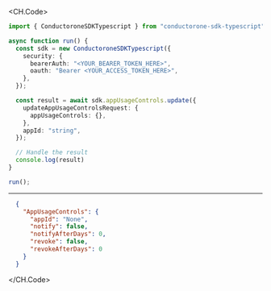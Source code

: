 
<CH.Code>
```typescript Update.ts
import { ConductoroneSDKTypescript } from "conductorone-sdk-typescript";

async function run() {
  const sdk = new ConductoroneSDKTypescript({
    security: {
      bearerAuth: "<YOUR_BEARER_TOKEN_HERE>",
      oauth: "Bearer <YOUR_ACCESS_TOKEN_HERE>",
    },
  });

  const result = await sdk.appUsageControls.update({
    updateAppUsageControlsRequest: {
      appUsageControls: {},
    },
    appId: "string",
  });

  // Handle the result
  console.log(result)
}

run();
```
---

```json Example Response
  {
    "AppUsageControls": {
      "appId": "None",
      "notify": false,
      "notifyAfterDays": 0,
      "revoke": false,
      "revokeAfterDays": 0
    }
  }
```
</CH.Code>
